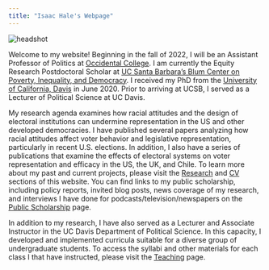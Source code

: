 ```yaml
---
title: "Isaac Hale's Webpage"
---
```


<head>

<title>Isaac Hale's Website</title>

<!-- Global site tag (gtag.js) - Google Analytics -->
<script async src="https://www.googletagmanager.com/gtag/js?id=UA-140699540-1"></script>
<script>
  window.dataLayer = window.dataLayer || [];
  function gtag(){dataLayer.push(arguments);}
  gtag('js', new Date());

  gtag('config', 'UA-140699540-1');
</script>
</head>


<img src="headshot.jpg" alt="headshot">

Welcome to my website! Beginning in the fall of 2022, I will be an Assistant Professor of Politics at <a href="https://www.oxy.edu/academics/areas-study/politics">Occidental College</a>. I am currently the Equity Research Postdoctoral Scholar at <a href="https://www.blumcenter.ucsb.edu/"> UC Santa Barbara's Blum Center on Poverty, Inequality, and Democracy</a>.  I received my PhD from the <a href="https://ps.ucdavis.edu/">University of California, Davis</a> in June 2020. Prior to arriving at UCSB, I served as a Lecturer of Political Science at UC Davis.

My research agenda examines how racial attitudes and the design of electoral institutions can undermine representation in the US and other developed democracies. I have published several papers analyzing how racial attitudes affect voter behavior and legislative representation, particularly in recent U.S. elections. In addition, I also have a series of publications that examine the effects of electoral systems on voter representation and efficacy in the US, the UK, and Chile.  To learn more about my past and current projects, please visit the <a href="https://www.isaacdhale.com/research.html">Research</a> and <a href="https://www.isaacdhale.com/cv.html">CV</a> sections of this website. You can find links to my public scholarship, including policy reports, invited blog posts, news coverage of my research, and interviews I have done for podcasts/television/newspapers on the <a href="https://www.isaacdhale.com/media.html">Public Scholarship</a> page.
 
In addition to my research, I have also served as a Lecturer and Associate Instructor in the UC Davis Department of Political Science. In this capacity, I developed and implemented curricula suitable for a diverse group of undergraduate students. To access the syllabi and other materials for each class I that have instructed, please visit the <a href= "https://www.isaacdhale.com/teaching.html">Teaching</a> page.

</html>